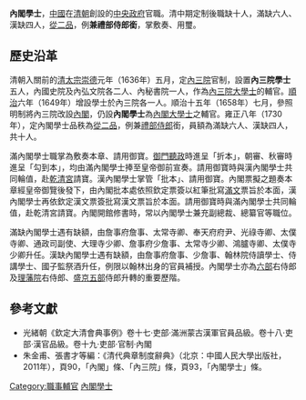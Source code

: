 '''內閣學士'''，[[中國|中國]]在[[清朝|清朝]]創設的[[中央政府|中央政府]]官職。清中期定制後職缺十人，滿缺六人、漢缺四人，[[從二品|從二品]]，例'''兼禮部侍郎銜'''，掌敷奏、用璽。
==歷史沿革==
清朝入關前的[[清太宗|清太宗]][[崇德|崇德]]元年（1636年）五月，定[[內三院|內三院]]官制，設置'''內三院學士'''五人，內國史院及內弘文院各二人、內秘書院一人，作為[[內三院大學士|內三院大學士]]的輔官。[[順治|順治]]六年（1649年）增設學士於內三院各一人。順治十五年（1658年）七月，參照明制將內三院改設[[內閣|內閣]]，仍設'''內閣學士'''為[[內閣大學士|內閣大學士]]之輔官。雍正八年（1730年），定內閣學士品秩為[[從二品|從二品]]，例兼[[禮部侍郎|禮部侍郎]]銜，員額為滿缺六人、漢缺四人，共十人。

滿內閣學士職掌為敷奏本章、請用御寶。[[御門聽政|御門聽政]]時進呈「折本」，朝審、秋審時進呈「勾到本」，均由滿內閣學士捧至皇帝御前宣奏。請用御寶時與漢內閣學士共同輪值，赴[[乾清宮|乾清宮]]請寶。漢內閣學士掌管「批本」、請用御寶。內閣票擬之題奏本章經皇帝御覽後發下，由內閣批本處依照欽定票簽以紅筆批寫[[滿文|滿文]]票旨於本面，漢內閣學士再依欽定漢文票簽批寫漢文票旨於本面。請用御寶時與滿內閣學士共同輪值，赴乾清宮請寶。內閣開館修書時，常以內閣學士兼充副總裁、總纂官等職位。

滿缺內閣學士遇有缺額，由詹事府詹事、太常寺卿、奉天府府尹、光祿寺卿、太僕寺卿、通政司副使、大理寺少卿、詹事府少詹事、太常寺少卿、鴻臚寺卿、太僕寺少卿升任。漢缺內閣學士遇有缺額，由詹事府詹事、少詹事、翰林院侍讀學士、侍講學士、國子監祭酒升任，例限以翰林出身的官員補授。內閣學士亦為[[六部|六部]]右侍郎及[[理藩院|理藩院]]右侍郎、[[盛京五部|盛京五部]]侍郎升轉的重要歷階。

== 參考文獻 ==
*光緒朝《欽定大清會典事例》卷十七·吏部·滿洲蒙古漢軍官員品級。卷十八·吏部·漢官品級。卷十九·吏部·官制·內閣
*朱金甫、張書才等編：《清代典章制度辭典》（北京：中國人民大學出版社，2011年），頁90，「內閣」條、「內三院」條，頁93，「內閣學士」條。

{{Reflist}}
[[Category:職事輔官|Category:職事輔官]]
[[Category:內閣學士|]]